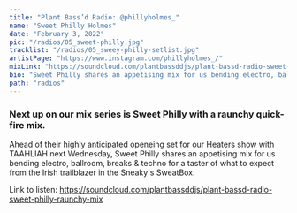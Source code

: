 ---
title: "Plant Bass’d Radio: @phillyholmes_"
name: "Sweet Philly Holmes"
date: "February 3, 2022"
pic: "/radios/05_sweet-philly.jpg"
tracklist: "/radios/05_sweey-philly-setlist.jpg"
artistPage: "https://www.instagram.com/phillyholmes_/"
mixLink: "https://soundcloud.com/plantbassddjs/plant-bassd-radio-sweet-philly-raunchy-mix"
bio: "Sweet Philly shares an appetising mix for us bending electro, ballroom, breaks & techno"
path: "radios"
---

### Next up on our mix series is Sweet Philly with a raunchy quick-fire mix.

Ahead of their highly anticipated openeing set for our Heaters show with TAAHLIAH next Wednesday, Sweet Philly shares an appetising mix for us bending electro, ballroom, breaks & techno for a taster of what to expect from the Irish trailblazer in the Sneaky's SweatBox.

Link to listen: https://soundcloud.com/plantbassddjs/plant-bassd-radio-sweet-philly-raunchy-mix
